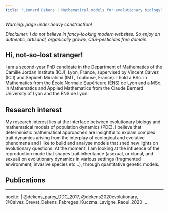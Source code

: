 ```yaml
---
title: "Léonard Dekens | Mathematical models for evolutionary biology"
---
```

  
*Warning: page under heavy construction!*

*Disclaimer: I do not believe in fancy-looking modern websites. So enjoy an authentic, artisanal, organically grown, CSS-pesticides free domain.*  
  
## Hi, not-so-lost stranger!  

I am a second-year PhD candidate in the Department of Mathematics of the Camille Jordan Institute (ICJ), Lyon, France, supervised by Vincent Calvez (ICJ) and Sepideh Mirrahimi (IMT, Toulouse, France). I hold a BSc. in Mathematics from the École Normale Supérieure (ÉNS) de Lyon and a MSc. in Mathematics and Applied Mathematics from the Claude Bernard University of Lyon and the ÉNS de Lyon.  


## Research interest  

My research interest lies at the interface between evolutionary biology and mathematical models of population dynamics (PDE). I believe that deterministic mathematical approaches are insightful to explain complex trait dynamics arising from the interplay of ecological and evolutive phenomena and I like to build and analyse models that shed new lights on evolutionary questions. At the moment, I am looking at the influence of the reproduction mode that shapes trait inheritance (asexual, or clonal, and sexual) on evolutionary dynamics in various settings (fragmented environment, invasive species etc...), through quantitative genetic models.  


## Publications

---
nocite: | 
  @dekens_parey_DDC_2017, @dekens2020evolutionary, @Calvez_Crevat_Dekens_Fabreges_Kuczma_Lavigne_Raoul_2020
...